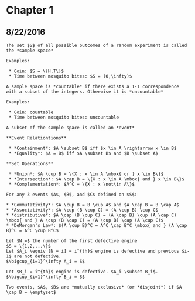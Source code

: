 # Chapter 1

## 8/22/2016

```block2

The set $S$ of all possible outcomes of a random experiment is called the *sample space*  

Examples:

 * Coin: $S = \{H,T\}$  
 * Time between mosquito bites: $S = (0,\infty)$

```

```block2

A sample space is *countable* if there exists a 1-1 correspondence with a subset of the integers. Otherwise it is *uncountable*

Examples:

 * Coin: countable
 * Time between mosquito bites: uncountable

```

```block2

A subset of the sample space is called an *event*

```

```block2

**Event Relationtions**

 * *Containment*: $A \subset B$ iff $x \in A \rightarrow x \in B$
 * *Equality*: $A = B$ iff $A \subset B$ and $B \subset A$

```

```block2

**Set Operations**

 * *Union*: $A \cup B = \{X : x \in A \mbox{ or } x \in B\}$
 * *Intersection*: $A \cap B = \{X : x \in A \mbox{ and } x \in B\}$
 * *Complementation*: $A^C = \{X : x \not\in A\}$

```

```block2

For any 3 events $A$, $B$, and $C$ defined on $S$:

* *Commutativity*: $A \cup B = B \cup A$ and $A \cap B = B \cap A$
* *Associativity*: $A \cup (B \cup C) = (A \cup B) \cup C$
* *distributive*: $A \cap (B \cup C) = (A \cap B) \cup (A \cap C) \mbox{ and } A \cup (B \cap C) = (A \cup B) \cap (A \cup C)$
* *DeMorgan's Law*: $(A \cup B)^C = A^C \cap B^C \mbox{ and } (A \cap B)^C = A^C \cup B^C$

```

```block2

Let $N =$ the number of the first defective engine 
$S = \{1,2,...\}$  
Let $A_i \equiv [N = i] = i^{th}$ engine is defective and previous $i-1$ are not defective.  
$\bigcup_{i=1}^\infty A_i = S$  

Let $B_i = i^{th}$ engine is defective. $A_i \subset B_i$.  
$\bigcup_{i=1}^\infty B_i = S$  

```

```block2

Two events, $A$, $B$ are *mutually exclusive* (or *disjoint*) if $A \cap B = \emptyset$

```



